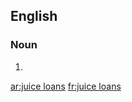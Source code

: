 
==English==

===Noun===
{{head|en|plural}}

# {{plural of|juice loan|lang=en|nocat=1}}

[[ar:juice loans]]
[[fr:juice loans]]